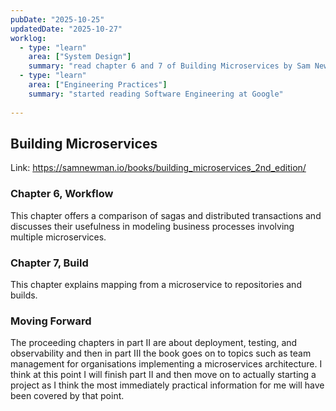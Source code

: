 ```yaml
---
pubDate: "2025-10-25"
updatedDate: "2025-10-27"
worklog:
  - type: "learn"
    area: ["System Design"]
    summary: "read chapter 6 and 7 of Building Microservices by Sam Newman"    
  - type: "learn"
    area: ["Engineering Practices"]
    summary: "started reading Software Engineering at Google"
    
---
```


## Building Microservices

Link: https://samnewman.io/books/building_microservices_2nd_edition/

### Chapter 6, Workflow

This chapter offers a comparison of sagas and distributed transactions and
discusses their usefulness in modeling business processes involving multiple
microservices.

### Chapter 7, Build

This chapter explains mapping from a microservice to repositories and
builds.

### Moving Forward

The proceeding chapters in part II are about deployment, testing, and observability and then in part III the book goes on to topics such as team management for organisations implementing a microservices architecture.
I think at this point I will finish part II and then move on to actually starting a project as I think the most immediately practical information for me will have been covered by that point.
